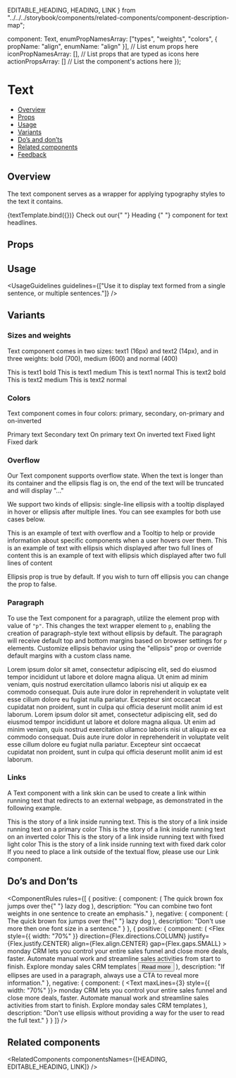   EDITABLE_HEADING,
  HEADING,
  LINK
} from "../../../storybook/components/related-components/component-description-map";

  component: Text,
  enumPropNamesArray: ["types", "weights", "colors", { propName: "align", enumName: "align" }], // List enum props here
  iconPropNamesArray: [], // List props that are typed as icons here
  actionPropsArray: [] // List the component's actions here
});

<Meta title="Text/Text" component={Text} argTypes={metaSettings.argTypes} decorators={metaSettings.decorators} />


# Text

- [Overview](#overview)
- [Props](#props)
- [Usage](#usage)
- [Variants](#variants)
- [Do’s and don’ts](#dos-and-donts)
- [Related components](#related-components)
- [Feedback](#feedback)

## Overview

The text component serves as a wrapper for applying typography styles to the text it contains.

<Canvas>
  <Story name="Overview" args={{ children: "Hi, I'm a text!" }}>
    {textTemplate.bind({})}
  </Story>
</Canvas>

<Tip>
  Check out our{" "}
  <Link href="/?path=/docs/text-heading--overview" size={Link.sizes.SMALL} withoutSpacing>
    Heading
  </Link>{" "}
  component for text headlines.
</Tip>

## Props

<ArgsTable story="Overview" />

## Usage

<UsageGuidelines guidelines={["Use it to display text formed from a single sentence, or multiple sentences."]} />

## Variants

### Sizes and weights

Text component comes in two sizes: text1 (16px) and text2 (14px), and in three weights: bold (700), medium (600) and normal (400)

<Canvas>
  <Story name="Sizes and weights">
    <Flex
      gap={Flex.gaps.SMALL}
      direction={Flex.directions.COLUMN}
      justify={Flex.justify.START}
      align={Flex.align.START}
    >
      <Text type={Text.types.TEXT1} weight={Text.weights.BOLD}>
        This is text1 bold
      </Text>
      <Text type={Text.types.TEXT1} weight={Text.weights.MEDIUM}>
        This is text1 medium
      </Text>
      <Text type={Text.types.TEXT1} weight={Text.weights.NORMAL}>
        This is text1 normal
      </Text>
      <Text type={Text.types.TEXT2} weight={Text.weights.BOLD}>
        This is text2 bold
      </Text>
      <Text type={Text.types.TEXT2} weight={Text.weights.MEDIUM}>
        This is text2 medium
      </Text>
      <Text type={Text.types.TEXT2} weight={Text.weights.NORMAL}>
        This is text2 normal
      </Text>
    </Flex>
  </Story>
</Canvas>

### Colors

Text component comes in four colors: primary, secondary, on-primary and on-inverted

<Canvas>
  <Story name="Colors">
    <Flex direction={Flex.directions.COLUMN} align={Flex.align.START} gap={Flex.gaps.SMALL}>
      <Text color={Text.colors.PRIMARY}>Primary text</Text>
      <Text color={Text.colors.SECONDARY}>Secondary text</Text>
      <Text
        className={cx(styles.primaryBackground, styles.smallRectangle)}
        align={Text.align.CENTER}
        color={Text.colors.ON_PRIMARY}
      >
        On primary text
      </Text>
      <Text
        className={cx(styles.invertedBackground, styles.smallRectangle)}
        align={Text.align.CENTER}
        color={Text.colors.ON_INVERTED}
      >
        On inverted text
      </Text>
      <Text
        element="div"
        className={cx(styles.smallRectangle)}
        style={{ backgroundColor: "black" }}
        align={Text.align.CENTER}
        color={Text.colors.FIXED_LIGHT}
      >
        Fixed light
      </Text>
      <Text
        element="div"
        className={cx(styles.smallRectangle)}
        style={{ backgroundColor: "whitesmoke" }}
        align={Text.align.CENTER}
        color={Text.colors.FIXED_DARK}
      >
        Fixed dark
      </Text>
    </Flex>
  </Story>
</Canvas>

### Overflow

Our Text component supports overflow state.
When the text is longer than its container and the ellipsis flag is on, the end of the text will be truncated and will display "..."

We support two kinds of ellipsis: single-line ellipsis with a tooltip displayed in hover or ellipsis after multiple lines. You can see examples for both use cases below.

<Canvas>
  <Story name="Overflow" play={textOverflowSuite}>
    <Flex
      direction={Flex.directions.COLUMN}
      id={OVERFLOW_TEXT_CONTAINER_ID}
      justify={Flex.justify.START}
      align={Flex.align.INITIAL}
      gap={Flex.gaps.SMALL}
      style={{ width: "480px" }}
    >
      <Text
        ellipsis
        data-testid={ONE_LINE_ELLIPSIS_TEST_ID}
        /**for testing purposes**/
        tooltipProps={{
          containerSelector: `#${OVERFLOW_TEXT_CONTAINER_ID}`
        }}
      >
        This is an example of text with overflow and a Tooltip to help or provide information about specific components
        when a user hovers over them.
      </Text>
      <Text ellipsis maxLines={2}>
        This is an example of text with ellipsis which displayed after two full lines of content this is an example of
        text with ellipsis which displayed after two full lines of content
      </Text>
    </Flex>
  </Story>
</Canvas>

<Tip>Ellipsis prop is true by default. If you wish to turn off ellipsis you can change the prop to false.</Tip>

### Paragraph

To use the Text component for a paragraph, utilize the element prop with value of `"p"`.
This changes the text wrapper element to `p`, enabling the creation of paragraph-style text without ellipsis by default.
The paragraph will receive default top and bottom margins based on browser settings for `p` elements.
Customize ellipsis behavior using the "ellipsis" prop or override default margins with a custom class name.

<Canvas>
  <Story name="Paragraph">
    <Flex direction={Flex.directions.COLUMN}>
      <Text element="p">
        Lorem ipsum dolor sit amet, consectetur adipiscing elit, sed do eiusmod tempor incididunt ut labore et dolore
        magna aliqua. Ut enim ad minim veniam, quis nostrud exercitation ullamco laboris nisi ut aliquip ex ea commodo
        consequat. Duis aute irure dolor in reprehenderit in voluptate velit esse cillum dolore eu fugiat nulla
        pariatur. Excepteur sint occaecat cupidatat non proident, sunt in culpa qui officia deserunt mollit anim id est
        laborum.
      </Text>
      <Text element="p" ellipsis maxLines={3}>
        Lorem ipsum dolor sit amet, consectetur adipiscing elit, sed do eiusmod tempor incididunt ut labore et dolore
        magna aliqua. Ut enim ad minim veniam, quis nostrud exercitation ullamco laboris nisi ut aliquip ex ea commodo
        consequat. Duis aute irure dolor in reprehenderit in voluptate velit esse cillum dolore eu fugiat nulla
        pariatur. Excepteur sint occaecat cupidatat non proident, sunt in culpa qui officia deserunt mollit anim id est
        laborum.
      </Text>
    </Flex>
  </Story>
</Canvas>

### Links

A Text component with a link skin can be used to create a link within running text that redirects to an external webpage, as demonstrated in the following example.

<Canvas>
  <Story name="Links inside running text">
    <Flex direction={Flex.directions.COLUMN} align={Flex.align.START} gap={Flex.gaps.SMALL}>
      <Text align={Text.align.CENTER}>
        This is the story of a
        <Link href="/?path=/docs/foundations-typography--page" size={Link.sizes.SMALL}>
          link
        </Link>
        inside running text.
      </Text>
      <Text
        className={cx(styles.primaryBackground, styles.mediumRectangle)}
        align={Text.align.CENTER}
        color={Text.colors.ON_PRIMARY}
      >
        This is the story of a
        <Link href="/?path=/docs/foundations-typography--page" size={Link.sizes.SMALL}>
          link
        </Link>
        inside running text on a primary color
      </Text>
      <Text
        className={cx(styles.invertedBackground, styles.mediumRectangle)}
        align={Text.align.CENTER}
        color={Text.colors.ON_INVERTED}
      >
        This is the story of a
        <Link href="/?path=/docs/foundations-typography--page" size={Link.sizes.SMALL}>
          link
        </Link>
        inside running text on an inverted color
      </Text>
      <Text
        element="div"
        ellipsis={false}
        className={cx(styles.mediumRectangle)}
        style={{ backgroundColor: "black" }}
        align={Text.align.CENTER}
        color={Text.colors.FIXED_LIGHT}
      >
        This is the story of a
        <Link href="/?path=/docs/foundations-typography--page" size={Link.sizes.SMALL}>
          link
        </Link>
        inside running text with fixed light color
      </Text>
      <Text
        element="div"
        ellipsis={false}
        className={cx(styles.mediumRectangle)}
        style={{ backgroundColor: "whitesmoke" }}
        align={Text.align.CENTER}
        color={Text.colors.FIXED_DARK}
      >
        This is the story of a
        <Link href="/?path=/docs/foundations-typography--page" size={Link.sizes.SMALL}>
          link
        </Link>
        inside running text with fixed dark color
      </Text>
    </Flex>
  </Story>
</Canvas>

<Tip>
  If you need to place a link outside of the textual flow, please use our
  <Link href="/?path=/docs/navigation-link--overview" size={Link.sizes.SMALL}>
    Link
  </Link>
  component.
</Tip>

## Do’s and Don’ts

<ComponentRules
  rules={[
    {
      positive: {
        component: (
          <Text type={Text.types.TEXT1} element="span">
            The quick brown fox jumps over the{" "}
            <Text type={Text.types.TEXT1} weight={Text.weights.BOLD} element="span">
              lazy dog
            </Text>
          </Text>
        ),
        description: "You can combine two font weights in one sentence to create an emphasis."
      },
      negative: {
        component: (
          <Text type={Text.types.TEXT2} element="span">
            The quick brown fox jumps over the{" "}
            <Text type={Text.types.TEXT1} element="span">
              lazy dog
            </Text>
          </Text>
        ),
        description: "Don't use more then one font size in a sentence."
      }
    },
    {
      positive: {
        component: (
          <Flex
            style={{ width: "70%" }}
            direction={Flex.directions.COLUMN}
            justify={Flex.justify.CENTER}
            align={Flex.align.CENTER}
            gap={Flex.gaps.SMALL}
          >
            <Text maxLines={3}>
              monday CRM lets you control your entire sales funnel and close more deals, faster. Automate manual work
              and streamline sales activities from start to finish. Explore monday sales CRM templates
            </Text>
            <Button kind={Button.kinds.TERTIARY}>Read more</Button>
          </Flex>
        ),
        description: "If ellipses are used in a paragraph, always use a CTA to reveal more information."
      },
      negative: {
        component: (
          <Text maxLines={3} style={{ width: "70%" }}>
            monday CRM lets you control your entire sales funnel and close more deals, faster. Automate manual work and
            streamline sales activities from start to finish. Explore monday sales CRM templates
          </Text>
        ),
        description: "Don't use ellipsis without providing a way for the user to read the full text."
      }
    }
  ]}
/>

## Related components

<RelatedComponents componentsNames={[HEADING, EDITABLE_HEADING, LINK]} />
